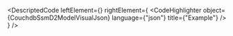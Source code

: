 
<DescriptedCode
  leftElement={<CouchdbSsmD2ModelDesc />}
  rightElement={
    <CodeHighlighter
      object={CouchdbSsmD2ModelVisualJson}
      language={"json"}
      title={"Example"}
    />
  }
/>

<DatabaseChangesDTOIndex />

<DatabaseDTOIndex />
